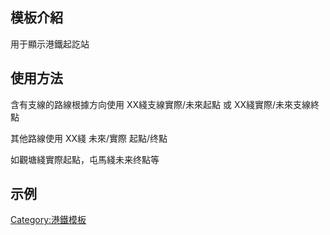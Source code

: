 <includeonly><!-- 在這裡加入模板的保護標識 --></includeonly><noinclude>{{template doc page viewed directly}}</noinclude>
<!-- 在本行下編輯模板說明 -->
== 模板介紹 ==
用于顯示港鐵起訖站

== 使用方法 ==
{{tlx|港鐵起訖站|<路線名稱及起點或终點>}}

含有支線的路線根據方向使用  XX綫支線實際/未來起點 或 XX綫實際/未來支線終點

其他路線使用 XX綫 未來/實際 起點/终點

如觀塘綫實際起點，屯馬綫未来终點等

== 示例 ==
{{tlx|港鐵起訖站|荃灣綫實際起點}}

{{港鐵起訖站|荃灣綫實際起點}}

{{tlx|港鐵起訖站|屯馬綫未來起點}}

{{港鐵起訖站|屯馬綫未來起點}}

<includeonly>
[[Category:港鐵模板]]
</includeonly>
